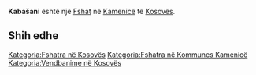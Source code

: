{{Fshat në Kosovës
 | Emri                = Kabašani
| srp_N_name = Kabašani
| srp_N_FULL_NAME_RO = Kabašani
| srp_N_FULL_NAME_ND_RO = Kabasani
| srp_N_SORT_NAME_RG = KABASANI
| srp_N_FULL_NAME_RG = Kabašani
| srp_N_FULL_NAME_ND_RG = Kabasani

 | Emri (Rasa dhanore) = 
 | Figura              = 
 | Shteti              = Kosovo
 | Komuna              = Kamenicë
 | Kodi postar         = 
 | Sipërfaqja          = 

 | Popullsia           = 

 | Regj. i popullsisë  = 
 | Dend. e popullsisë  = 
 | Faqja zyrtare       = 
 <!--- Koordinatat ----> 
 | Gjerësia            = 42.718333
 | Gjatësia            = 20.473889
 | Lartësia            = 
}}
'''Kabašani''' është një [[Fshat]] në [[Kamenicë]] të [[Kosovës]].

<!-- == Gjeografia == -->
<!-- == Historia == -->
<!-- == Demografia == -->
== Shih edhe ==
{{Komuna Kamenicë}}
{{Kosovo-Administrata-Cung}}

[[Kategoria:Fshatra në Kosovës]]
[[Kategoria:Fshatra në Kommunes Kamenicë]]
[[Kategoria:Vendbanime në Kosovës]]